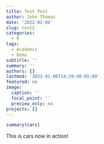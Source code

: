 ```yaml
---
title: Test Post
author: John Thomas
date: '2022-01-06'
slug: test2
categories:
  - R
tags:
  - Academic
  - Demo
subtitle: ''
summary: ''
authors: []
lastmod: '2022-01-06T14:29:40-05:00'
featured: no
image:
  caption: ''
  focal_point: ''
  preview_only: no
projects: []
---
```

```r
summary(cars)
```

This is cars now in action!
